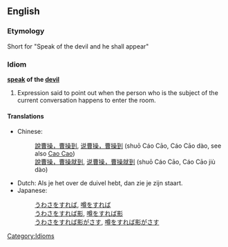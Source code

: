 ==English==

===Etymology===
Short for "Speak of the devil and he shall appear"

===Idiom===
'''[[speak]] of the [[devil]]'''

# Expression said to point out when the person who is the subject of the current conversation happens to enter the room.

====Translations====
*Chinese: 
*:[[說曹操，曹操到]], [[说曹操，曹操到]] (shuō Cáo Cāo, Cáo Cāo dào, see also [[:w:Cao Cao|Cao Cao]])<!-- looks like this pinyin shows tone sandhi, but it's not suppsed to; some sources have no comma between the first 3 and last 3 characters -->
*: [[說曹操，曹操就到]], [[说曹操，曹操就到]] (shuō Cáo Cāo, Cáo Cāo jiù dào)
*Dutch: Als je het over de duivel hebt, dan zie je zijn staart.
*Japanese: 
*:[[うわさをすれば]], [[噂をすれば]]
*:[[うわさをすれば影]], [[噂をすれば影]]
*:[[うわさをすれば影がさす]], [[噂をすれば影がさす]]

[[Category:Idioms]]